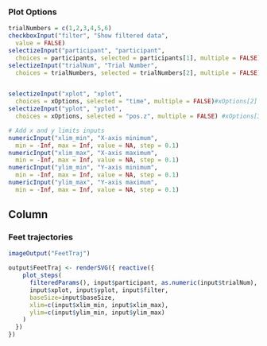


### Plot Options
```r
trialNumbers = c(1,2,3,4,5,6)
checkboxInput("filter", "Show filtered data",
  value = FALSE)
selectizeInput("participant", "participant",
  choices = participants, selected = participants[1], multiple = FALSE)
selectizeInput("trialNum", "Trial Number",
  choices = trialNumbers, selected = trialNumbers[2], multiple = FALSE) # set to trial 2 so that if practice is filtered out, it still plots


selectizeInput("xplot", "xplot",
  choices = xOptions, selected = "time", multiple = FALSE)#xOptions[2]
selectizeInput("yplot", "yplot",
  choices = xOptions, selected = "pos.z", multiple = FALSE) #xOptions[3]

# Add x and y limits inputs
numericInput("xlim_min", "X-axis minimum",
  min = -Inf, max = Inf, value = NA, step = 0.1)
numericInput("xlim_max", "X-axis maximum",
  min = -Inf, max = Inf, value = NA, step = 0.1)
numericInput("ylim_min", "Y-axis minimum",
  min = -Inf, max = Inf, value = NA, step = 0.1)
numericInput("ylim_max", "Y-axis maximum",
  min = -Inf, max = Inf, value = NA, step = 0.1)
```


Column
--------------------------------------------
### Feet trajectories {data-height=1500}

```r
imageOutput("FeetTraj")
```

```r
output$FeetTraj <- renderSVG({ reactive({
    plot_steps(
      filteredParams(), input$participant, as.numeric(input$trialNum),
      input$xplot, input$yplot, input$filter, 
      baseSize=input$baseSize,
      xlim=c(input$xlim_min, input$xlim_max),
      ylim=c(input$ylim_min, input$ylim_max)
    )
  })
})
```